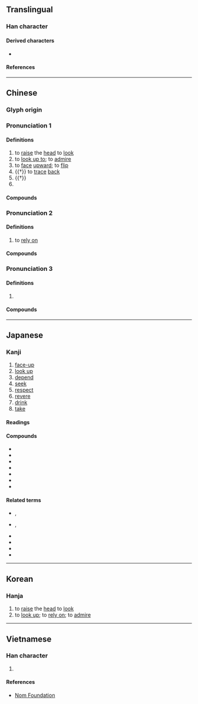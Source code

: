 {{also|TCP}}
{{character info/new}}
==Translingual==

===Han character===
{{Han char|rn=9|rad=人|as=04|sn=6|four=27220|canj=OHVL|ids=⿰亻卬}}

====Derived characters====
* {{l|mul|[[𦯒]], [[𨦪]], [[𩣍]], [[𠑕]]}}

====References====
{{Han ref|kx=0094.080|dkj=00400|dj=0199.140|hdz=10125.030|uh=4EF0}}

----

==Chinese==
{{zh-forms}}
{{zh-wp|zh:仰姓}}

===Glyph origin===
{{Han etym}}

===Pronunciation 1===
{{zh-pron
|m=yǎng
|c=joeng5
|h=pfs=
|md=
|mn=qz,tw,xm:gióng/zz:giáng
|mn-t=ngiang2
|mn-t_note=literary
|w=
|mc=1
|oc=1,1
|cat=v,pn
}}

====Definitions====
{{zh-hanzi}}

# to [[raise]] the [[head]] to [[look]]
# to [[look up to]]; to [[admire]]
# to [[face]] [[upward]]; to [[flip]]
# {{†}} to [[trace]] [[back]]
# {{†}} {{n-g|Used in official documents in the old days; shows deference to a superior, and hope to a subordinate.}}
# {{surname|zh}}

====Compounds====
{{zh-der|信仰|敬仰|宗教信仰|人仰馬翻|仰藥|俯仰由人|仰觀俯察|仰翻|仰剌叉|仰慕|仰屋著書|前俯後仰|仰觀|仰面|仰看|俯仰無愧|仰望|仰承|仰爬|偃仰|前仰後合|仰屋竊歎|俛仰|仰韶|仰天|仰秣|後合前仰|後仰前合|仰臥|仰八腳兒|倒仰|仰不愧天|俯仰之間|仰屋興嘆|久仰|仰天大笑|仰視|仰天太息|仰泳|四仰八叉|宗仰|久仰山斗|仰攀|仰首伸眉|仰韶文化|六馬仰秣|健仰|仰屋|仰息|久仰大名|仰之彌高|仰八叉|仰角|仰人鼻息|仰光|前合後仰|俯仰|仰求|仰止|仰事俯畜|仰天長歎|渴仰|景仰|民間信仰|祗仰|打仰|欽仰|溈仰宗|瞻仰|沒頭仰仗|沒投仰仗|泛靈信仰|高山仰止|高山仰之|與世俯仰|與世偃仰|高山安仰|鬼靈信仰|鑽仰|馬仰人翻|鑽堅仰高}}

===Pronunciation 2===
{{zh-pron
|m=yǎng,yàng
|m_note=yǎng - Mainland and Taiwan standard; yàng - obsolete
|mn-t=ng3
|mn-t_note=vernacular
|mc=2
|oc=n,2
|cat=v
}}

====Definitions====
{{zh-hanzi}}

# to [[rely on]]

====Compounds====
{{zh-der|仰成|仰仗|仰杖|仰食|仰哺|仰借|仰給|仰賴|仰給於人}}

===Pronunciation 3===
{{zh-forms|alt=昂,卬}}
{{zh-pron
|m=áng
|c=ngong5
|dial=n
|cat=a
}}

====Definitions====
{{zh-hanzi}}

# {{zh-alt-form|昂|[[high]]}}

====Compounds====
{{zh-der|仰仰}}

----

==Japanese==

===Kanji===
{{ja-kanji|grade=c|rs=人04}}

# [[face-up]]
# [[look up]]
# [[depend]]
# [[seek]]
# [[respect]]
# [[revere]]
# [[drink]]
# [[take]]

====Readings====
{{ja-readings
|goon=ごう<がう
|kanon=ぎょう<ぎやう
|kanyoon=こう<かう
|kun=あお-ぐ<あほ-ぐ, おお-せ<おほ-せ, あおる<あほる, お-っしゃる
}}

====Compounds====
* {{ja-r|仰%臥|ぎょう%が}}
* {{ja-r|仰%角|ぎょう%かく}}
* {{ja-r|仰%山|ぎょう%さん}}
* {{ja-r|仰%視|ぎょう%し}}
* {{ja-r|仰%天|ぎょう%てん}}
* {{ja-r|仰%望|ぎょう%ぼう}}
* {{ja-r|仰け様|のけざま}}

====Related terms====
* {{ja-r|仰%々しい|ぎょう%ぎょうし.い}}, {{ja-r|仰%仰しい|ぎょう%ぎょうし.い}}
* {{ja-r|仰けぞる|のけぞる}}, {{ja-r|仰反る|のけぞる}}
* {{ja-r|仰っしゃる|おっしゃる}}
* {{ja-r|仰のく|あおのく}}
* {{ja-r|仰のける|あおのける}}
* {{ja-r|仰%向く|あお%むく}}

----

==Korean==

===Hanja===
{{ko-hanja|앙}}

# to [[raise]] the [[head]] to [[look]]
# to [[look up]]; to [[rely on]]; to [[admire]]

----

==Vietnamese==

===Han character===
{{vi-readings|rs=人04|reading=[[ngưỡng]], [[ngẳng]], [[ngẵng]], [[ngãng]], [[khưỡng]], [[ngẩng]], [[ngẫng]], [[ngửng]]}}

# {{rfdef|vi|sort=人04}}

====References====
* [http://nomfoundation.org/common/nom_details.php?codepoint=4EF0 Nom Foundation]
